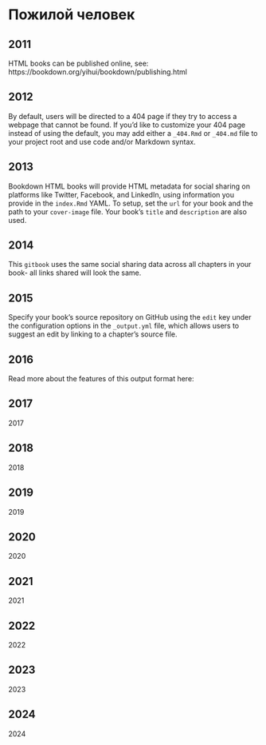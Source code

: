 # Пожилой человек {#ded}  

## 2011

HTML books can be published online, see: https://bookdown.org/yihui/bookdown/publishing.html

## 2012

By default, users will be directed to a 404 page if they try to access a webpage that cannot be found. If you'd like to customize your 404 page instead of using the default, you may add either a `_404.Rmd` or `_404.md` file to your project root and use code and/or Markdown syntax.

## 2013

Bookdown HTML books will provide HTML metadata for social sharing on platforms like Twitter, Facebook, and LinkedIn, using information you provide in the `index.Rmd` YAML. To setup, set the `url` for your book and the path to your `cover-image` file. Your book's `title` and `description` are also used.

## 2014

This `gitbook` uses the same social sharing data across all chapters in your book- all links shared will look the same.

## 2015

Specify your book's source repository on GitHub using the `edit` key under the configuration options in the `_output.yml` file, which allows users to suggest an edit by linking to a chapter's source file. 

## 2016

Read more about the features of this output format here:

## 2017

2017

## 2018

2018

## 2019

2019

## 2020

2020

## 2021

2021

## 2022

2022

## 2023

2023

## 2024

2024
